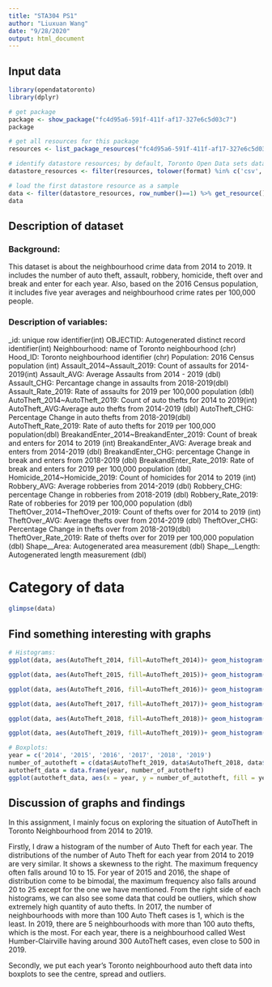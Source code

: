 ```yaml
---
title: "STA304 PS1"
author: "Liuxuan Wang"
date: "9/28/2020"
output: html_document
---
```


## Input data
```r

library(opendatatoronto)
library(dplyr)

# get package
package <- show_package("fc4d95a6-591f-411f-af17-327e6c5d03c7")
package

# get all resources for this package
resources <- list_package_resources("fc4d95a6-591f-411f-af17-327e6c5d03c7")

# identify datastore resources; by default, Toronto Open Data sets datastore resource format to CSV for non-geospatial and GeoJSON for geospatial resources
datastore_resources <- filter(resources, tolower(format) %in% c('csv', 'geojson'))

# load the first datastore resource as a sample
data <- filter(datastore_resources, row_number()==1) %>% get_resource()
data

```
## Description of dataset
### Background:
This dataset is about the neighbourhood crime data from 2014 to 2019. It includes the number of auto theft, assault, robbery, homicide, theft over and break and enter for each year. Also, based on the 2016 Census population, it includes five year averages and neighbourhood crime rates per 100,000 people.

### Description of variables:
_id: unique row identifier(int)
OBJECTID: Autogenerated distinct record identifier(int)
Neighbourhood: name of Toronto neighbourhood (chr)
Hood_ID: Toronto neighbourhood identifier (chr)
Population: 2016 Census population (int)
Assault_2014~Assault_2019: Count of assaults for 2014-2019(int)
Assault_AVG: Average Assaults from 2014 - 2019 (dbl)
Assault_CHG: Percantage change in assaults from 2018-2019(dbl)
Assault_Rate_2019: Rate of assaults for 2019 per 100,000 population (dbl)
AutoTheft_2014~AutoTheft_2019: Count of auto thefts for 2014 to 2019(int)
AutoTheft_AVG:Average auto thefts from 2014-2019 (dbl)
AutoTheft_CHG: Percentage Change in auto thefts from 2018-2019(dbl)
AutoTheft_Rate_2019: Rate of auto thefts for 2019 per 100,000 population(dbl)
BreakandEnter_2014~BreakandEnter_2019: Count of break and enters for 2014 to 2019 (int)
BreakandEnter_AVG: Average break and enters from 2014-2019 (dbl) BreakandEnter_CHG: percentage Change in break and enters from 2018-2019 (dbl)
BreakandEnter_Rate_2019: Rate of break and enters for 2019 per 100,000 population (dbl)
Homicide_2014~Homicide_2019: Count of homicides for 2014 to 2019 (int)
Robbery_AVG: Average robberies from 2014-2019 (dbl)
Robbery_CHG: percentage Change in robberies from 2018-2019 (dbl)
Robbery_Rate_2019: Rate of robberies for 2019 per 100,000 population (dbl)
TheftOver_2014~TheftOver_2019: Count of thefts over for 2014 to 2019 (int)
TheftOver_AVG: Average thefts over from 2014-2019 (dbl)
TheftOver_CHG: Percentage Change in thefts over from 2018-2019(dbl)
TheftOver_Rate_2019: Rate of thefts over for 2019 per 100,000 population (dbl)
Shape__Area: Autogenerated area measurement (dbl)
Shape__Length: Autogenerated length measurement (dbl)

# Category of data
```r
glimpse(data)
```
## Find something interesting with graphs
```r
# Histograms:
ggplot(data, aes(AutoTheft_2014, fill=AutoTheft_2014))+ geom_histogram(stat = "count", color = "pink", bins = 10)+labs(x = "Number of Auto Theft in 2014", y = "Frequency", title = "Histogram of number of Auto Theft in 2014", caption = "Source: Toronto Police Services")

ggplot(data, aes(AutoTheft_2015, fill=AutoTheft_2015))+ geom_histogram(stat = "count", color = "red", bins = 10)+labs(x = "Number of Auto Theft in 2015", y = "Frequency", title = "Histogram of number of Auto Theft in 2015", caption = "Source: Toronto Police Services")

ggplot(data, aes(AutoTheft_2016, fill=AutoTheft_2016))+ geom_histogram(stat = "count", color = "yellow", bins = 10)+labs(x = "Number of Auto Theft in 2016", y = "Frequency", title = "Histogram of number of Auto Theft in 2016", caption = "Source: Toronto Police Services")

ggplot(data, aes(AutoTheft_2017, fill=AutoTheft_2017))+ geom_histogram(stat = "count",color = "grey", bins = 10)+labs(x = "Number of Auto Theft in 2017", y = "Frequency", title = "Histogram of number of Auto Theft in 2017", caption = "Source: Toronto Police Services")

ggplot(data, aes(AutoTheft_2018, fill=AutoTheft_2018))+ geom_histogram(stat = "count", color = "blue", bins = 10)+labs(x = "Number of Auto Theft in 2018", y = "Frequency", title = "Histogram of number of Auto Theft in 2018", caption = "Source: Toronto Police Services")

ggplot(data, aes(AutoTheft_2019, fill=AutoTheft_2019))+ geom_histogram(stat = "count", color = "purple", bins = 10)+labs(x = "Number of Auto Theft in 2019", y = "Frequency", title = "Histogram of number of Auto Theft in 2019", caption = "Source: Toronto Police Services")
```

```r
# Boxplots:
year = c('2014', '2015', '2016', '2017', '2018', '2019')
number_of_autotheft = c(data$AutoTheft_2019, data$AutoTheft_2018, data$AutoTheft_2017, data$AutoTheft_2016, data$AutoTheft_2015, data$AutoTheft_2014)
autotheft_data = data.frame(year, number_of_autotheft)
ggplot(autotheft_data, aes(x = year, y = number_of_autotheft, fill = year )) + geom_boxplot(alpha = 0.3) + theme(legend.position = "none")+labs(x = "Year", y = "Number of Auto theft", title = "Boxplots of number of Auto Theft from 2019 to 2014", caption = "Source: Toronto Police Services")


```
## Discussion of graphs and findings

In this assignment, I mainly focus on exploring the situation of AutoTheft in Toronto Neighbourhood from 2014 to 2019.

Firstly, I draw a histogram of the number of Auto Theft for each year. The distributions of the number of Auto Theft for each year from 2014 to 2019 are very similar. It shows a skewness to the right. The maximum frequency often falls around 10 to 15. For year of 2015 and 2016, the shape of distribution come to be bimodal, the maximum frequency also falls around 20 to 25 except for the one we have mentioned. From the right side of each histograms, we can also see some data that could be outliers, which show extremely high quantity of auto thefts. In 2017, the number of neighbourhoods with more than 100 Auto Theft cases is 1, which is the least. In 2019, there are 5 neighbourhoods with more than 100 auto thefts, which is the most. For each year, there is a neighbourhood called West Humber-Clairville having around 300 AutoTheft cases, even close to 500 in 2019. 

Secondly, we put each year's Toronto neighbourhood auto theft data into boxplots to see the centre, spread and outliers.
